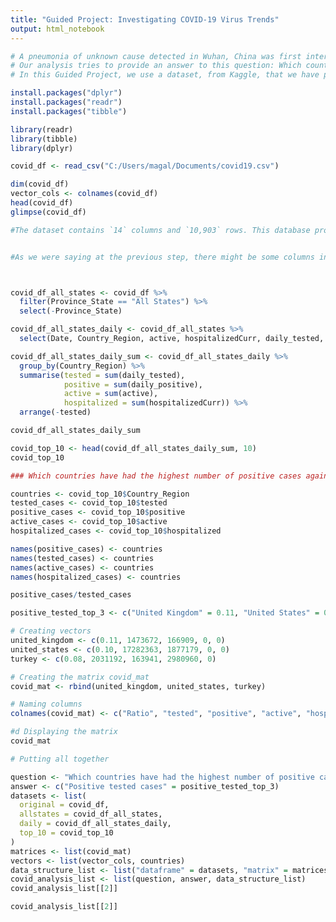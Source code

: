 ---
title: "Guided Project: Investigating COVID-19 Virus Trends"
output: html_notebook
---



```{r}
# A pneumonia of unknown cause detected in Wuhan, China was first internationally reported from China on 31 December 2019. Today we know this virus as Coronavirus. COVID-19 which stands for COronaVIrus Disease is the disease caused by this virus. Since then, the world has been engaged in the fight against this pandemic. Several measures have therefore been taken to "flatten the curve". We have consequently experienced social distancing and many people have passed away as well.
# Our analysis tries to provide an answer to this question: Which countries have had the highest number of positive cases against the number of tests?
# In this Guided Project, we use a dataset, from Kaggle, that we have prepared and made available here for download. This dataset was collected between the 20th of January and the 1st of June 2020. 


```


```{r}
install.packages("dplyr")
install.packages("readr")
install.packages("tibble")
```

```{r}
library(readr)
library(tibble)
library(dplyr)
```

```{r}
covid_df <- read_csv("C:/Users/magal/Documents/covid19.csv")
```

```{r}
dim(covid_df)
vector_cols <- colnames(covid_df)
head(covid_df)
glimpse(covid_df)
```

```{r}
#The dataset contains `14` columns and `10,903` rows. This database provides information on the numbers (per day and cumulatively) of COVID-19 positive cases, deaths, tests performed and hospitalizations for each country through. By using the previous functions we can create an overview of the dataset we'll be working with.
```

```{r}

```

```{r}
#As we were saying at the previous step, there might be some columns in our dataset with inconsistencies. Looking at the few lines of our dataset we displayed in the previous step, we can see that the Province_State column mixes data from different levels: country level and state/province level. Since we cannot run an analysis on all these levels at the same time, we need to filter what we are interested in.#



covid_df_all_states <- covid_df %>%
  filter(Province_State == "All States") %>%
  select(-Province_State)
```


```{r}
covid_df_all_states_daily <- covid_df_all_states %>%
  select(Date, Country_Region, active, hospitalizedCurr, daily_tested, daily_positive)
```

```{r}
covid_df_all_states_daily_sum <- covid_df_all_states_daily %>%
  group_by(Country_Region) %>%
  summarise(tested = sum(daily_tested),
            positive = sum(daily_positive),
            active = sum(active),
            hospitalized = sum(hospitalizedCurr)) %>%
  arrange(-tested)

covid_df_all_states_daily_sum
```

```{r}
covid_top_10 <- head(covid_df_all_states_daily_sum, 10)
covid_top_10
```

```{r}
### Which countries have had the highest number of positive cases against the number of tests?

countries <- covid_top_10$Country_Region
tested_cases <- covid_top_10$tested
positive_cases <- covid_top_10$positive
active_cases <- covid_top_10$active
hospitalized_cases <- covid_top_10$hospitalized

```

```{r}

names(positive_cases) <- countries
names(tested_cases) <- countries
names(active_cases) <- countries
names(hospitalized_cases) <- countries
```

```{r}
positive_cases/tested_cases
```

```{r}
positive_tested_top_3 <- c("United Kingdom" = 0.11, "United States" = 0.10, "Turkey" = 0.08)

```


```{r}
# Creating vectors
united_kingdom <- c(0.11, 1473672, 166909, 0, 0)
united_states <- c(0.10, 17282363, 1877179, 0, 0)
turkey <- c(0.08, 2031192, 163941, 2980960, 0)

# Creating the matrix covid_mat
covid_mat <- rbind(united_kingdom, united_states, turkey)

# Naming columns
colnames(covid_mat) <- c("Ratio", "tested", "positive", "active", "hospitalized")

#d Displaying the matrix
covid_mat
```

```{r}
# Putting all together

question <- "Which countries have had the highest number of positive cases against the number of tests?"
answer <- c("Positive tested cases" = positive_tested_top_3)
datasets <- list(
  original = covid_df,
  allstates = covid_df_all_states,
  daily = covid_df_all_states_daily,
  top_10 = covid_top_10
)
matrices <- list(covid_mat)
vectors <- list(vector_cols, countries)
data_structure_list <- list("dataframe" = datasets, "matrix" = matrices, "vector" = vectors)
covid_analysis_list <- list(question, answer, data_structure_list)
covid_analysis_list[[2]]
```

```{r}
covid_analysis_list[[2]]
```
